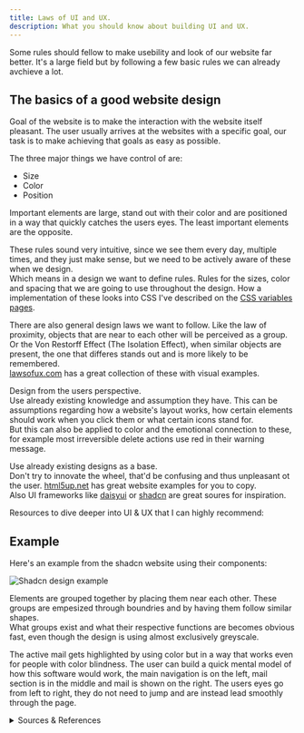 ```yaml
---
title: Laws of UI and UX. 
description: What you should know about building UI and UX.
---
```


Some rules should fellow to make usebility and look of our website far better. It's a large field but by following a few basic rules we can already avchieve a lot.

## The basics of a good website design

Goal of the website is to make the interaction with the website itself pleasant. The user usually arrives at the websites with a specific goal, our task is to make achieving that goals as easy as possible.

The three major things we have control of are:
- Size
- Color
- Position

Important elements are large, stand out with their color and are positioned in a way that quickly catches the users eyes. The least important elements are the opposite.

These rules sound very intuitive, since we see them every day, multiple times, and they just make sense, but we need to be actively aware of these when we design.  
Which means in a design we want to define rules. Rules for the sizes, color and spacing that we are going to use throughout the design. How a implementation of these looks into CSS I've described on the [CSS variables pages](/css/variables/).

There are also general design laws we want to follow. Like the law of proximity, objects that are near to each other will be perceived as a group. Or the Von Restorff Effect (The Isolation Effect), when similar objects are present, the one that differes stands out and is more likely to be remembered.  
[lawsofux.com](https://lawsofux.com/) has a great collection of these with visual examples.

Design from the users perspective.  
Use already existing knowledge and assumption they have. This can be assumptions regarding how a website's layout works, how certain elements should work when you click them or what certain icons stand for.  
But this can also be applied to color and the emotional connection to these, for example most irreversible delete actions use red in their warning message.

Use already existing designs as a base.  
Don't try  to innovate the wheel, that'd be confusing and thus unpleasant ot the user.
[html5up.net](https://html5up.net/) has great website examples for you to copy.  
Also UI frameworks like [daisyui](https://daisyui.com/) or [shadcn](https://ui.shadcn.com/) are great soures for inspiration.

Resources to dive deeper into UI & UX that I can highly recommend:

<CardGrid>
    <LinkCard
        title="Foundations of a great UI"
        href="https://m3.material.io/foundations"
        description="What makes a great user interface, form accessibility to essential patterns for layout and interaction, by Material Design (Google)."
        target="_blank"
    />
    <LinkCard
        title="Laws of UX"
        href="https://lawsofux.com/"
        description="Laws of UX is a collection of best practices that designers can consider when building user interfaces."
        target="_blank"
    />
</CardGrid>

## Example

Here's an example from the shadcn website using their components:

![Shadcn design example](../../../assets/images/Shadcn-Example-Design.png)

Elements are grouped together by placing them near each other. These groups are empesized through boundries and by having them follow similar shapes.  
What groups exist and what their respective functions are becomes obvious fast, even though the design is using almost exclusively greyscale.

The active mail gets highlighted by using color but in a way that works even for people with color blindness. The user can build a quick mental model of how this software would work, the main navigation is on the left, mail section is in the middle and mail is shown on the right. The users eyes go from left to right, they do not need to jump and are instead lead smoothly through the page.

<details>

<summary>Sources & References</summary>

- Laws of UX: https://lawsofux.com/
- Information on building user interfaces: https://m3.material.io/foundations
- Good example pages with downloadable HTML, CSS and JavaScript code: https://html5up.net/
- CSS / UI / Component frameworks that include good example components: https://daisyui.com/ and https://ui.shadcn.com/ and https://tailwindcss.com/

</details>